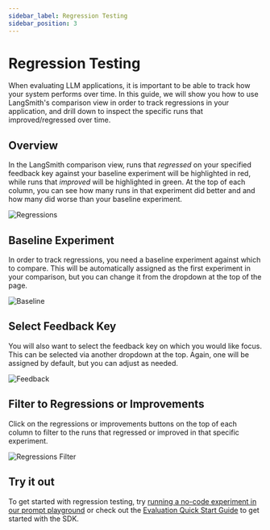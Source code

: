 ```yaml
---
sidebar_label: Regression Testing
sidebar_position: 3
---
```


# Regression Testing

When evaluating LLM applications, it is important to be able to track how your system performs over time. In this guide, we will show you how to use LangSmith's comparison view in 
order to track regressions in your application, and drill down to inspect the specific runs that improved/regressed over time.

## Overview

In the LangSmith comparison view, runs that *regressed* on your specified feedback key against your baseline experiment will be highlighted in red, while runs that *improved*
will be highlighted in green. At the top of each column, you can see how many runs in that experiment did better and and how many did worse than your baseline experiment.

![Regressions](../static/regression_view.png)


## Baseline Experiment

In order to track regressions, you need a baseline experiment against which to compare. This will be automatically assigned as the first experiment in your comparison, but you can 
change it from the dropdown at the top of the page.

![Baseline](../static/select_baseline.png)

## Select Feedback Key

You will also want to select the feedback key on which you would like focus. This can be selected via another dropdown at the top. Again, one will be assigned by
default, but you can adjust as needed.

![Feedback](../static/select_feedback.png)

## Filter to Regressions or Improvements

Click on the regressions or improvements buttons on the top of each column to filter to the runs that regressed or improved in that specific experiment.

![Regressions Filter](../static/filter_to_regressions.png)

## Try it out

To get started with regression testing, try [running a no-code experiment in our prompt playground](experiments-app) or check out the [Evaluation Quick Start Guide](/evaluation/quickstart) to get started with the SDK.